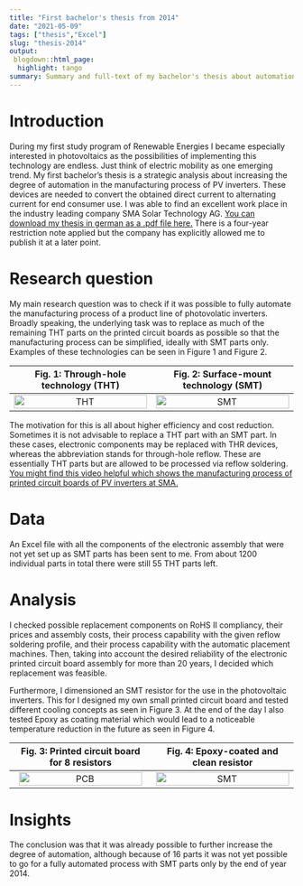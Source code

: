 ```yaml
---
title: "First bachelor's thesis from 2014"
date: "2021-05-09"
tags: ["thesis","Excel"]
slug: "thesis-2014"
output:
 blogdown::html_page:
  highlight: tango
summary: Summary and full-text of my bachelor's thesis about automation in electronics industry
---
```


# Introduction
During my first study program of Renewable Energies I became especially interested in photovoltaics as the possibilities of implementing this technology are endless. Just think of electric mobility as one emerging trend. My first bachelor's thesis is a strategic analysis about increasing the degree of automation in the manufacturing process of PV inverters. These devices are needed to convert the obtained direct current to alternating current for end consumer use. I was able to find an excellent work place in the industry leading company SMA Solar Technology AG. [You can download my thesis in german as a .pdf file here.](https://doi.org/10.22032/dbt.48671) There is a four-year restriction note applied but the company has explicitly allowed me to publish it at a later point.

# Research question
My main research question was to check if it was possible to fully automate the manufacturing process of a product line of photovolatic inverters. Broadly speaking, the underlying task was to replace as much of the remaining THT parts on the printed circuit boards as possible so that the manufacturing process can be simplified, ideally with SMT parts only. Examples of these technologies can be seen in Figure 1 and Figure 2.

Fig. 1: Through-hole technology (THT)        |  Fig. 2: Surface-mount technology (SMT)
:-------------------------------------------:|:-------------------------------------------:
![THT](/img/THT.jpg){width=100%}             |  ![SMT](/img/SMT.jpg){width=100%}
The motivation for this is all about higher efficiency and cost reduction. Sometimes it is not advisable to replace a THT part with an SMT part. In these cases, electronic components may be replaced with THR devices, whereas the abbreviation stands for through-hole reflow. These are essentially THT parts but are allowed to be processed via reflow soldering. [You might find this video helpful which shows the manufacturing process of printed circuit boards of PV inverters at SMA.](https://www.youtube.com/watch?v=gFseaQKFe7U)

# Data
An Excel file with all the components of the electronic assembly that were not yet set up as SMT parts has been sent to me. From about 1200 individual parts in total there were still 55 THT parts left. 

# Analysis
I checked possible replacement components on RoHS II compliancy, their prices and assembly costs, their process capability with the given reflow soldering profile, and their process capability with the automatic placement machines. Then, taking into account the desired reliability of the electronic printed circuit board assembly for more than 20 years, I decided which replacement was feasible.

Furthermore, I dimensioned an SMT resistor for the use in the photovoltaic inverters. This for I designed my own small printed circuit board and tested different cooling concepts as seen in Figure 3. At the end of the day I also tested Epoxy as coating material which would lead to a noticeable temperature reduction in the future as seen in Figure 4.

Fig. 3: Printed circuit board for 8 resistors |  Fig. 4: Epoxy-coated and clean resistor
:--------------------------------------------:|:--------------------------------------------:
![PCB](/img/PCB.jpg){width=96%}               |  ![SMT](/img/IR.jpg){width=100%}

# Insights
The conclusion was that it was already possible to further increase the degree of automation, although because of 16 parts it was not yet possible to go for a fully automated process with SMT parts only by the end of year 2014.